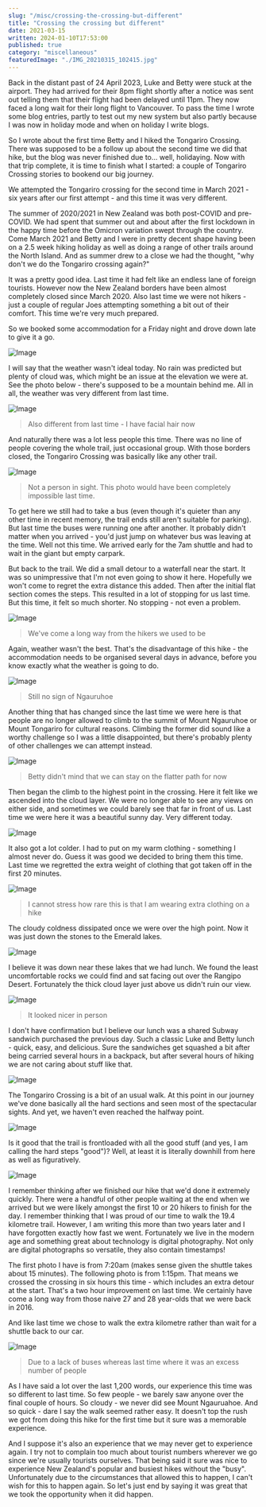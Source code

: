 ```yaml
---
slug: "/misc/crossing-the-crossing-but-different"
title: "Crossing the crossing but different"
date: 2021-03-15
written: 2024-01-10T17:53:00
published: true
category: "miscellaneous"
featuredImage: "./IMG_20210315_102415.jpg"
---
```


Back in the distant past of 24 April 2023, Luke and Betty were stuck at the airport. They had arrived for their 8pm flight shortly after a notice was sent out telling them that their flight had been delayed until 11pm. They now faced a long wait for their long flight to Vancouver. To pass the time I wrote some blog entries, partly to test out my new system but also partly because I was now in holiday mode and when on holiday I write blogs.

So I wrote about the first time Betty and I hiked the Tongariro Crossing. There was supposed to be a follow up about the second time we did that hike, but the blog was never finished due to... well, holidaying. Now with that trip complete, it is time to finish what I started: a couple of Tongariro Crossing stories to bookend our big journey.

We attempted the Tongariro crossing for the second time in March 2021 - six years after our first attempt - and this time it was very different.

The summer of 2020/2021 in New Zealand was both post-COVID and pre-COVID. We had spent that summer out and about after the first lockdown in the happy time before the Omicron variation swept through the country. Come March 2021 and Betty and I were in pretty decent shape having been on a 2.5 week hiking holiday as well as doing a range of other trails around the North Island. And as summer drew to a close we had the thought, "why don't we do the Tongariro crossing again?"

It was a pretty good idea. Last time it had felt like an endless lane of foreign tourists. However now the New Zealand borders have been almost completely closed since March 2020. Also last time we were not hikers - just a couple of regular Joes attempting something a bit out of their comfort. This time we're very much prepared.

So we booked some accommodation for a Friday night and drove down late to give it a go.

![Image](IMG_20210315_075647.jpg)

I will say that the weather wasn't ideal today. No rain was predicted but plenty of cloud was, which might be an issue at the elevation we were at. See the photo below - there's supposed to be a mountain behind me. All in all, the weather was very different from last time.

![Image](IMG_20210315_072036.jpg)

> Also different from last time - I have facial hair now

And naturally there was a lot less people this time. There was no line of people covering the whole trail, just occasional group. With those borders closed, the Tongariro Crossing was basically like any other trail.

![Image](IMG_20210315_080224.jpg)

> Not a person in sight. This photo would have been completely impossible last time.

To get here we still had to take a bus (even though it's quieter than any other time in recent memory, the trail ends still aren't suitable for parking). But last time the buses were running one after another. It probably didn't matter when you arrived - you'd just jump on whatever bus was leaving at the time. Well not this time. We arrived early for the 7am shuttle and had to wait in the giant but empty carpark.

But back to the trail. We did a small detour to a waterfall near the start. It was so unimpressive that I'm not even going to show it here. Hopefully we won't come to regret the extra distance this added. Then after the initial flat section comes the steps. This resulted in a lot of stopping for us last time. But this time, it felt so much shorter. No stopping - not even a problem.

![Image](IMG_20210315_085444.jpg)

> We've come a long way from the hikers we used to be

Again, weather wasn't the best. That's the disadvantage of this hike - the accommodation needs to be organised several days in advance, before you know exactly what the weather is going to do.

![Image](IMG_20210315_091852.jpg)

> Still no sign of Ngauruhoe

Another thing that has changed since the last time we were here is that people are no longer allowed to climb to the summit of Mount Ngauruhoe or Mount Tongariro for cultural reasons. Climbing the former did sound like a worthy challenge so I was a little disappointed, but there's probably plenty of other challenges we can attempt instead.

![Image](IMG_20210315_092300.jpg)

> Betty didn't mind that we can stay on the flatter path for now

Then began the climb to the highest point in the crossing. Here it felt like we ascended into the cloud layer. We were no longer able to see any views on either side, and sometimes we could barely see that far in front of us. Last time we were here it was a beautiful sunny day. Very different today.

![Image](IMG_20210315_094118.jpg)

It also got a lot colder. I had to put on my warm clothing - something I almost never do. Guess it was good we decided to bring them this time. Last time we regretted the extra weight of clothing that got taken off in the first 20 minutes.

![Image](IMG_20210315_095520.jpg)

> I cannot stress how rare this is that I am wearing extra clothing on a hike

The cloudy coldness dissipated once we were over the high point. Now it was just down the stones to the Emerald lakes.

![Image](IMG_20210315_100826.jpg)

I believe it was down near these lakes that we had lunch. We found the least uncomfortable rocks we could find and sat facing out over the Rangipo Desert. Fortunately the thick cloud layer just above us didn't ruin our view.

![Image](IMG_20210315_102415.jpg)

> It looked nicer in person

I don't have confirmation but I believe our lunch was a shared Subway sandwich purchased the previous day. Such a classic Luke and Betty lunch - quick, easy, and delicious. Sure the sandwiches get squashed a bit after being carried several hours in a backpack, but after several hours of hiking we are not caring about stuff like that.

![Image](IMG_20210315_103844.jpg)

The Tongariro Crossing is a bit of an usual walk. At this point in our journey we've done basically all the hard sections and seen most of the spectacular sights. And yet, we haven't even reached the halfway point.

![Image](IMG_20210315_104243.jpg)

Is it good that the trail is frontloaded with all the good stuff (and yes, I am calling the hard steps "good")? Well, at least it is literally downhill from here as well as figuratively.

![Image](IMG_20210315_112437.jpg)

I remember thinking after we finished our hike that we'd done it extremely quickly. There were a handful of other people waiting at the end when we arrived but we were likely amongst the first 10 or 20 hikers to finish for the day. I remember thinking that I was proud of our time to walk the 19.4 kilometre trail. However, I am writing this more than two years later and I have forgotten exactly how fast we went. Fortunately we live in the modern age and something great about technology is digital photography. Not only are digital photographs so versatile, they also contain timestamps!

The first photo I have is from 7:20am (makes sense given the shuttle takes about 15 minutes). The following photo is from 1:15pm. That means we crossed the crossing in six hours this time - which includes an extra detour at the start. That's a two hour improvement on last time. We certainly have come a long way from those naive 27 and 28 year-olds that we were back in 2016.

And like last time we chose to walk the extra kilometre rather than wait for a shuttle back to our car.

![Image](IMG_20210315_131542.jpg)

> Due to a lack of buses whereas last time where it was an excess number of people

As I have said a lot over the last 1,200 words, our experience this time was so different to last time. So few people - we barely saw anyone over the final couple of hours. So cloudy - we never did see Mount Ngauruahoe. And so quick - dare I say the walk seemed rather easy. It doesn't top the rush we got from doing this hike for the first time but it sure was a memorable experience.

And I suppose it's also an experience that we may never get to experience again. I try not to complain too much about tourist numbers wherever we go since we're usually tourists ourselves. That being said it sure was nice to experience New Zealand's popular and busiest hikes without the "busy". Unfortunately due to the circumstances that allowed this to happen, I can't wish for this to happen again. So let's just end by saying it was great that we took the opportunity when it did happen.
